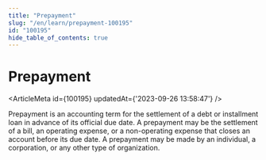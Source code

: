 ```yaml
---
title: "Prepayment"
slug: "/en/learn/prepayment-100195"
id: "100195"
hide_table_of_contents: true
---
```



# Prepayment

<ArticleMeta id={100195} updatedAt={'2023-09-26 13:58:47'} />
<div className='border-solid border-b border-t-0 my-4 border-[var(--ifm-color-gray-300)]' />

Prepayment is an accounting term for the settlement of a debt or installment loan in advance of its official due date. A prepayment may be the settlement of a bill, an operating expense, or a non-operating expense that closes an account before its due date. A prepayment may be made by an individual, a corporation, or any other type of organization.
